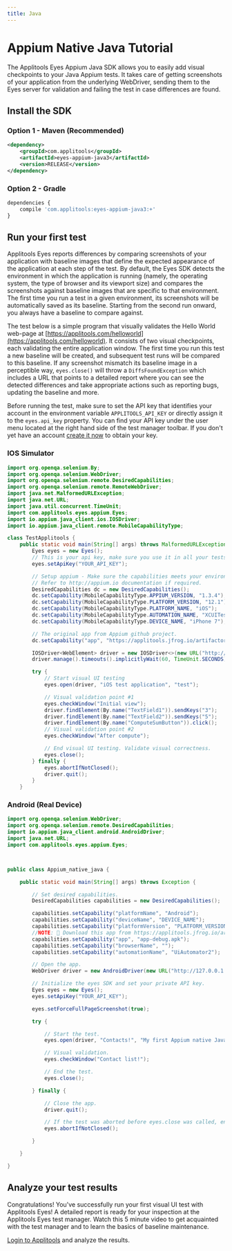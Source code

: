 ```yaml
---
title: Java
---
```


# Appium Native Java Tutorial
The Applitools Eyes Appium Java SDK allows you to easily add visual checkpoints to your Java Appium tests. It takes care of getting screenshots of your application from the underlying WebDriver, sending them to the Eyes server for validation and failing the test in case differences are found.




## Install the SDK

### Option 1 - Maven (Recommended)
```xml
<dependency>
    <groupId>com.applitools</groupId>
    <artifactId>eyes-appium-java3</artifactId>
    <version>RELEASE</version>
</dependency>
```

### Option 2 - Gradle
```js
dependencies {
    compile 'com.applitools:eyes-appium-java3:+'
}
```


## Run your first test
Applitools Eyes reports differences by comparing screenshots of your application with baseline images that define the expected appearance of the application at each step of the test. By default, the Eyes SDK detects the environment in which the application is running (namely, the operating system, the type of browser and its viewport size) and compares the screenshots against baseline images that are specific to that environment. The first time you run a test in a given environment, its screenshots will be automatically saved as its baseline. Starting from the second run onward, you always have a baseline to compare against.

The test below is a simple program that visually validates the Hello World web-page at [https://applitools.com/helloworld](https://applitools.com/helloworld). It consists of two visual checkpoints, each validating the entire application window. The first time you run this test a new baseline will be created, and subsequent test runs will be compared to this baseline. If any screenshot mismatch its baseline image in a perceptible way, `eyes.close()` will throw a `DiffsFoundException` which includes a URL that points to a detailed report where you can see the detected differences and take appropriate actions such as reporting bugs, updating the baseline and more.

Before running the test, make sure to set the API key that identifies your account in the environment variable `APPLITOOLS_API_KEY` or directly assign it to the `eyes.api_key` property. You can find your API key under the user menu located at the right hand side of the test manager toolbar. If you don't yet have an account [create it now](https://applitools.com/sign-up) to obtain your key.

### IOS Simulator
```java
import org.openqa.selenium.By;
import org.openqa.selenium.WebDriver;
import org.openqa.selenium.remote.DesiredCapabilities;
import org.openqa.selenium.remote.RemoteWebDriver;
import java.net.MalformedURLException;
import java.net.URL;
import java.util.concurrent.TimeUnit;
import com.applitools.eyes.appium.Eyes;
import io.appium.java_client.ios.IOSDriver;
import io.appium.java_client.remote.MobileCapabilityType;

class TestApplitools {
    public static void main(String[] args) throws MalformedURLException {
        Eyes eyes = new Eyes();
        // This is your api key, make sure you use it in all your tests.
        eyes.setApiKey("YOUR_API_KEY");

        // Setup appium - Make sure the capabilities meets your environment.
        // Refer to http://appium.io documentation if required.
        DesiredCapabilities dc = new DesiredCapabilities();
        dc.setCapability(MobileCapabilityType.APPIUM_VERSION, "1.3.4");
        dc.setCapability(MobileCapabilityType.PLATFORM_VERSION, "12.1");
        dc.setCapability(MobileCapabilityType.PLATFORM_NAME, "iOS");
        dc.setCapability(MobileCapabilityType.AUTOMATION_NAME, "XCUITest");
        dc.setCapability(MobileCapabilityType.DEVICE_NAME, "iPhone 7");

        // The original app from Appium github project.
        dc.setCapability("app", "https://applitools.jfrog.io/artifactory/Examples/eyes-ios-hello-world.zip");

        IOSDriver<WebElement> driver = new IOSDriver<>(new URL("http://0.0.0.0:4723/wd/hub"), dc);
        driver.manage().timeouts().implicitlyWait(60, TimeUnit.SECONDS);

        try {
            // Start visual UI testing
            eyes.open(driver, "iOS test application", "test");

            // Visual validation point #1
            eyes.checkWindow("Initial view");
            driver.findElement(By.name("TextField1")).sendKeys("3");
            driver.findElement(By.name("TextField2")).sendKeys("5");
            driver.findElement(By.name("ComputeSumButton")).click();
            // Visual validation point #2
            eyes.checkWindow("After compute");

            // End visual UI testing. Validate visual correctness.
            eyes.close();
        } finally {
            eyes.abortIfNotClosed();
            driver.quit();
        }
    }

```

### Android (Real Device)

```java
import org.openqa.selenium.WebDriver;
import org.openqa.selenium.remote.DesiredCapabilities;
import io.appium.java_client.android.AndroidDriver;
import java.net.URL;
import com.applitools.eyes.appium.Eyes;



public class Appium_native_java {

    public static void main(String[] args) throws Exception {

        // Set desired capabilities.
        DesiredCapabilities capabilities = new DesiredCapabilities();

        capabilities.setCapability("platformName", "Android");
        capabilities.setCapability("deviceName", "DEVICE_NAME");
        capabilities.setCapability("platformVersion", "PLATFORM_VERSION");
        //NOTE: 📣 Download this app from https://applitools.jfrog.io/artifactory/Examples/app-debug.apk
        capabilities.setCapability("app", "app-debug.apk");
        capabilities.setCapability("browserName", "");
        capabilities.setCapability("automationName", "UiAutomator2");

        // Open the app.
        WebDriver driver = new AndroidDriver(new URL("http://127.0.0.1:4723/wd/hub"), capabilities);

        // Initialize the eyes SDK and set your private API key.
        Eyes eyes = new Eyes();
        eyes.setApiKey("YOUR_API_KEY");

        eyes.setForceFullPageScreenshot(true);

        try {

            // Start the test.
            eyes.open(driver, "Contacts!", "My first Appium native Java test!");

            // Visual validation.
            eyes.checkWindow("Contact list!");

            // End the test.
            eyes.close();

        } finally {

            // Close the app.
            driver.quit();

            // If the test was aborted before eyes.close was called, ends the test as aborted.
            eyes.abortIfNotClosed();

        }

    }

}

```

## Analyze your test results
Congratulations! You've successfully run your first visual UI test with Applitools Eyes! A detailed report is ready for your inspection at the Applitools Eyes test manager. Watch this 5 minute video to get acquainted with the test manager and to learn the basics of baseline maintenance.

[Login to Applitools](https://applitools.com/users/login) and analyze the results.
<PartialOutro/>